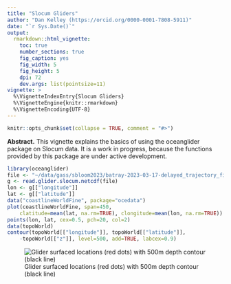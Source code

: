 ```yaml
---
title: "Slocum Gliders"
author: "Dan Kelley (https://orcid.org/0000-0001-7808-5911)"
date: "`r Sys.Date()`"
output:
  rmarkdown::html_vignette:
    toc: true
    number_sections: true
    fig_caption: yes
    fig_width: 5
    fig_height: 5
    dpi: 72
    dev.args: list(pointsize=11)
vignette: >
  %\VignetteIndexEntry{Slocum Gliders}
  %\VignetteEngine{knitr::rmarkdown}
  %\VignetteEncoding{UTF-8}
---
```


```r
knitr::opts_chunk$set(collapse = TRUE, comment = "#>")
```

**Abstract.** This vignette explains the basics of using the oceanglider package
on Slocum data. It is \emph{very much} a work in progress, because the functions
provided by this package are under active development.

```r
library(oceanglider)
file <- "~/data/gass/sbloom2023/batray-2023-03-17-delayed_trajectory_file.nc"
g <- read.glider.slocum.netcdf(file)
lon <- g[["longitude"]]
lat <- g[["latitude"]]
data("coastlineWorldFine", package="ocedata")
plot(coastlineWorldFine, span=450,
    clatitude=mean(lat, na.rm=TRUE), clongitude=mean(lon, na.rm=TRUE))
points(lon, lat, cex=0.5, pch=20, col=2)
data(topoWorld)
contour(topoWorld[["longitude"]], topoWorld[["latitude"]],
    -topoWorld[["z"]], level=500, add=TRUE, labcex=0.9)
```
![Glider surfaced locations (red dots) with 500m depth contour (black line)](slocum.png)

